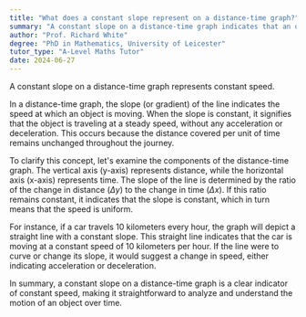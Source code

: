 ```yaml
---
title: "What does a constant slope represent on a distance-time graph?"
summary: "A constant slope on a distance-time graph indicates that an object is moving at a constant speed, showing a steady relationship between distance traveled and time elapsed."
author: "Prof. Richard White"
degree: "PhD in Mathematics, University of Leicester"
tutor_type: "A-Level Maths Tutor"
date: 2024-06-27
---
```


A constant slope on a distance-time graph represents constant speed.

In a distance-time graph, the slope (or gradient) of the line indicates the speed at which an object is moving. When the slope is constant, it signifies that the object is traveling at a steady speed, without any acceleration or deceleration. This occurs because the distance covered per unit of time remains unchanged throughout the journey.

To clarify this concept, let's examine the components of the distance-time graph. The vertical axis (y-axis) represents distance, while the horizontal axis (x-axis) represents time. The slope of the line is determined by the ratio of the change in distance ($\Delta y$) to the change in time ($\Delta x$). If this ratio remains constant, it indicates that the slope is constant, which in turn means that the speed is uniform.

For instance, if a car travels $10$ kilometers every hour, the graph will depict a straight line with a constant slope. This straight line indicates that the car is moving at a constant speed of $10$ kilometers per hour. If the line were to curve or change its slope, it would suggest a change in speed, either indicating acceleration or deceleration.

In summary, a constant slope on a distance-time graph is a clear indicator of constant speed, making it straightforward to analyze and understand the motion of an object over time.
    